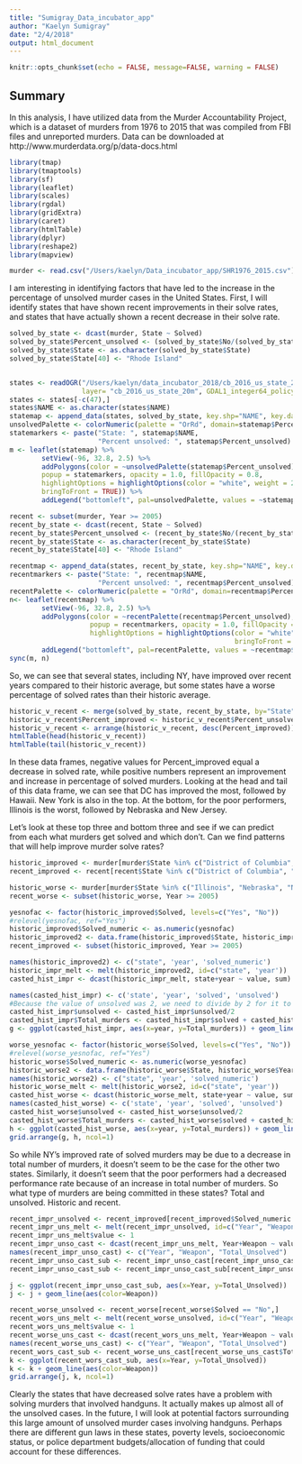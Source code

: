 ```yaml
---
title: "Sumigray_Data_incubator_app"
author: "Kaelyn Sumigray"
date: "2/4/2018"
output: html_document
---
```


```r
knitr::opts_chunk$set(echo = FALSE, message=FALSE, warning = FALSE)
```

## Summary

In this analysis, I have utilized data from the Murder Accountability Project, which is a dataset of murders from 1976 to 2015 that was compiled from FBI files and unreported murders. Data can be downloaded at http://www.murderdata.org/p/data-docs.html

```r
library(tmap)
library(tmaptools)
library(sf)
library(leaflet)
library(scales)
library(rgdal)
library(gridExtra)
library(caret)
library(htmlTable)
library(dplyr)
library(reshape2)
library(mapview)
```

```r
murder <- read.csv("/Users/kaelyn/Data_incubator_app/SHR1976_2015.csv")
```

I am interesting in identifying factors that have led to the increase in the percentage of unsolved murder cases in the United States. First, I will identify states that have shown recent improvements in their solve rates, and states that have actually shown a recent decrease in their solve rate.

```r
solved_by_state <- dcast(murder, State ~ Solved)
solved_by_state$Percent_unsolved <- (solved_by_state$No/(solved_by_state$Yes + solved_by_state$No))*100
solved_by_state$State <- as.character(solved_by_state$State)
solved_by_state$State[40] <- "Rhode Island"


states <- readOGR("/Users/kaelyn/data_incubator_2018/cb_2016_us_state_20m/cb_2016_us_state_20m.shp",
                  layer= "cb_2016_us_state_20m", GDAL1_integer64_policy=TRUE)
states <- states[-c(47),]
states$NAME <- as.character(states$NAME)
statemap <- append_data(states, solved_by_state, key.shp="NAME", key.data="State")
unsolvedPalette <- colorNumeric(palette = "OrRd", domain=statemap$Percent_unsolved)
statemarkers <- paste("State: ", statemap$NAME,
                      "Percent unsolved: ", statemap$Percent_unsolved)
m <- leaflet(statemap) %>% 
        setView(-96, 32.8, 2.5) %>%
        addPolygons(color = ~unsolvedPalette(statemap$Percent_unsolved), weight = 1, smoothFactor = 0.5,
        popup = statemarkers, opacity = 1.0, fillOpacity = 0.8, 
        highlightOptions = highlightOptions(color = "white", weight = 2,
        bringToFront = TRUE)) %>%
        addLegend("bottomleft", pal=unsolvedPalette, values = ~statemap$Percent_unsolved, title="% unsolved murders, 1976-2015", opacity = 0.5, labFormat = labelFormat(suffix="%", digits=3))

recent <- subset(murder, Year >= 2005)
recent_by_state <- dcast(recent, State ~ Solved)
recent_by_state$Percent_unsolved <- (recent_by_state$No/(recent_by_state$Yes + recent_by_state$No))*100
recent_by_state$State <- as.character(recent_by_state$State)
recent_by_state$State[40] <- "Rhode Island"

recentmap <- append_data(states, recent_by_state, key.shp="NAME", key.data="State")
recentmarkers <- paste("State: ", recentmap$NAME,
                      "Percent unsolved: ", recentmap$Percent_unsolved)
recentPalette <- colorNumeric(palette = "OrRd", domain=recentmap$Percent_unsolved)
n<- leaflet(recentmap) %>% 
        setView(-96, 32.8, 2.5) %>%
        addPolygons(color = ~recentPalette(recentmap$Percent_unsolved), weight = 1, smoothFactor = 0.5,
                    popup = recentmarkers, opacity = 1.0, fillOpacity = 0.8, 
                    highlightOptions = highlightOptions(color = "white", weight = 2,
                                                        bringToFront = TRUE)) %>%
        addLegend("bottomleft", pal=recentPalette, values = ~recentmap$Percent_unsolved, title="% unsolved murders, 2005-2015", opacity = 0.5, labFormat = labelFormat(suffix="%", digits=3))
sync(m, n)
```

So, we can see that several states, including NY, have improved over recent years compared to their historic average, but some states have a worse percentage of solved rates than their historic average.
```r
historic_v_recent <- merge(solved_by_state, recent_by_state, by="State")
historic_v_recent$Percent_improved <- historic_v_recent$Percent_unsolved.x - historic_v_recent$Percent_unsolved.y
historic_v_recent <- arrange(historic_v_recent, desc(Percent_improved))
htmlTable(head(historic_v_recent))
htmlTable(tail(historic_v_recent))
```

In these data frames, negative values for Percent_improved equal a decrease in solved rate, while positive numbers represent an improvement and increase in percentage of solved murders.
Looking at the head and tail of this data frame, we can see that DC has improved the most, followed by Hawaii. New York is also in the top. At the bottom, for the poor performers, Illinois is the worst, followed by Nebraska and New Jersey.

Let's look at these top three and bottom three and see if we can predict from each what murders get solved and which don't. Can we find patterns that will help improve murder solve rates?
```r
historic_improved <- murder[murder$State %in% c("District of Columbia", "Hawaii", "New York"),]
recent_improved <- recent[recent$State %in% c("District of Columbia", "Hawaii", "New York"),]

historic_worse <- murder[murder$State %in% c("Illinois", "Nebraska", "New Jersey"),]
recent_worse <- subset(historic_worse, Year >= 2005)

yesnofac <- factor(historic_improved$Solved, levels=c("Yes", "No"))
#relevel(yesnofac, ref="Yes")
historic_improved$Solved_numeric <- as.numeric(yesnofac)
historic_improved2 <- data.frame(historic_improved$State, historic_improved$Year, historic_improved$Solved_numeric)
recent_improved <- subset(historic_improved, Year >= 2005)

names(historic_improved2) <- c("state", 'year', 'solved_numeric')
historic_impr_melt <- melt(historic_improved2, id=c("state", 'year'))
casted_hist_impr <- dcast(historic_impr_melt, state+year ~ value, sum)

names(casted_hist_impr) <- c('state', 'year', 'solved', 'unsolved')
#Because the value of unsolved was 2, we need to divide by 2 for it to actually be a count.
casted_hist_impr$unsolved <- casted_hist_impr$unsolved/2
casted_hist_impr$Total_murders <- casted_hist_impr$solved + casted_hist_impr$unsolved
g <- ggplot(casted_hist_impr, aes(x=year, y=Total_murders)) + geom_line(aes(color=state))

worse_yesnofac <- factor(historic_worse$Solved, levels=c("Yes", "No"))
#relevel(worse_yesnofac, ref="Yes")
historic_worse$Solved_numeric <- as.numeric(worse_yesnofac)
historic_worse2 <- data.frame(historic_worse$State, historic_worse$Year, historic_worse$Solved_numeric)
names(historic_worse2) <- c("state", 'year', 'solved_numeric')
historic_worse_melt <- melt(historic_worse2, id=c("state", 'year'))
casted_hist_worse <- dcast(historic_worse_melt, state+year ~ value, sum)
names(casted_hist_worse) <- c('state', 'year', 'solved', 'unsolved')
casted_hist_worse$unsolved <- casted_hist_worse$unsolved/2
casted_hist_worse$Total_murders <- casted_hist_worse$solved + casted_hist_worse$unsolved
h <- ggplot(casted_hist_worse, aes(x=year, y=Total_murders)) + geom_line(aes(color=state))
grid.arrange(g, h, ncol=1)
```

So while NY's improved rate of solved murders may be due to a decrease in total number of murders, it doesn't seem to be the case for the other two states. Similarly, it doesn't seem that the poor performers had a decreased performance rate because of an increase in total number of murders. 
So what type of murders are being committed in these states? Total and unsolved. Historic and recent.

```r
recent_impr_unsolved <- recent_improved[recent_improved$Solved_numeric == 2,]
recent_impr_uns_melt <- melt(recent_impr_unsolved, id=c("Year", "Weapon"))
recent_impr_uns_melt$value <- 1
recent_impr_unso_cast <- dcast(recent_impr_uns_melt, Year+Weapon ~ value, sum)
names(recent_impr_unso_cast) <- c("Year", "Weapon", "Total_Unsolved")
recent_impr_unso_cast_sub <- recent_impr_unso_cast[recent_impr_unso_cast$Total_Unsolved != 0,]
recent_impr_unso_cast_sub <- recent_impr_unso_cast_sub[recent_impr_unso_cast_sub$Weapon != "Explosives",]

j <- ggplot(recent_impr_unso_cast_sub, aes(x=Year, y=Total_Unsolved))
j <- j + geom_line(aes(color=Weapon))

recent_worse_unsolved <- recent_worse[recent_worse$Solved == "No",]
recent_wors_uns_melt <- melt(recent_worse_unsolved, id=c("Year", "Weapon"))
recent_wors_uns_melt$value <- 1
recent_worse_uns_cast <- dcast(recent_wors_uns_melt, Year+Weapon ~ value, sum)
names(recent_worse_uns_cast) <- c("Year", "Weapon", "Total_Unsolved")
recent_wors_cast_sub <- recent_worse_uns_cast[recent_worse_uns_cast$Total_Unsolved != 0,]
k <- ggplot(recent_wors_cast_sub, aes(x=Year, y=Total_Unsolved))
k <- k + geom_line(aes(color=Weapon))
grid.arrange(j, k, ncol=1)
```

Clearly the states that have decreased solve rates have a problem with solving murders that involved handguns. It actually makes up almost all of the unsolved cases. In the future, I will look at potential factors surrounding this large amount of unsolved murder cases involving handguns. Perhaps there are different gun laws in these states, poverty levels, socioeconomic status, or police department budgets/allocation of funding that could account for these differences.
